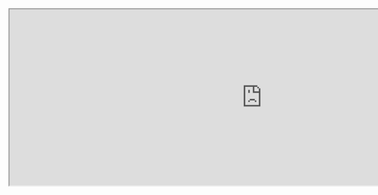 <div className="replay-block">
  <iframe
    src="https://app.testdriver.ai/replay/68a594f73f4291f46c418d42?share=TMvd5NhizKhNsWnnuyl5A&embed=true&timestamp=90000&playbackRate=5"
    width="1000"
    height="350"
  />
</div>
